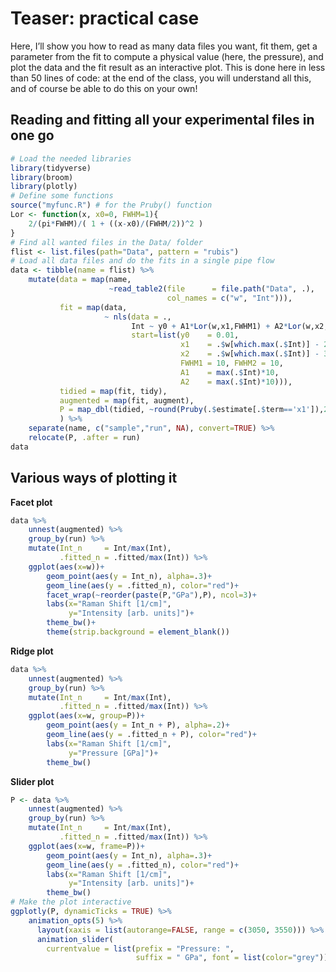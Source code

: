 # Teaser: practical case

Here, I'll show you how to read as many data files you want, fit them, get a parameter from the fit to compute a physical value (here, the pressure), and plot the data and the fit result as an interactive plot. This is done here in less than 50 lines of code: at the end of the class, you will understand all this, and of course be able to do this on your own!

## Reading and fitting all your experimental files in one go

```r
# Load the needed libraries
library(tidyverse)
library(broom)
library(plotly)
# Define some functions
source("myfunc.R") # for the Pruby() function
Lor <- function(x, x0=0, FWHM=1){
    2/(pi*FWHM)/( 1 + ((x-x0)/(FWHM/2))^2 )
}
# Find all wanted files in the Data/ folder
flist <- list.files(path="Data", pattern = "rubis")
# Load all data files and do the fits in a single pipe flow
data <- tibble(name = flist) %>%
    mutate(data = map(name,
                      ~read_table2(file      = file.path("Data", .),
                                   col_names = c("w", "Int"))),
           fit = map(data, 
                     ~ nls(data = .,
                           Int ~ y0 + A1*Lor(w,x1,FWHM1) + A2*Lor(w,x2,FWHM2),
                           start=list(y0    = 0.01,
                                      x1    = .$w[which.max(.$Int)] - 2,
                                      x2    = .$w[which.max(.$Int)] - 30,
                                      FWHM1 = 10, FWHM2 = 10,
                                      A1    = max(.$Int)*10,
                                      A2    = max(.$Int)*10))),
           tidied = map(fit, tidy),
           augmented = map(fit, augment),
           P = map_dbl(tidied, ~round(Pruby(.$estimate[.$term=='x1']),2))
           ) %>% 
    separate(name, c("sample","run", NA), convert=TRUE) %>% 
    relocate(P, .after = run)
data
```

## Various ways of plotting it

**Facet plot**

```r
data %>% 
    unnest(augmented) %>% 
    group_by(run) %>% 
    mutate(Int_n     = Int/max(Int), 
           .fitted_n = .fitted/max(Int)) %>% 
    ggplot(aes(x=w))+
        geom_point(aes(y = Int_n), alpha=.3)+
        geom_line(aes(y = .fitted_n), color="red")+
        facet_wrap(~reorder(paste(P,"GPa"),P), ncol=3)+
        labs(x="Raman Shift [1/cm]",
             y="Intensity [arb. units]")+
        theme_bw()+
        theme(strip.background = element_blank())
```

**Ridge plot**

```r
data %>% 
    unnest(augmented) %>% 
    group_by(run) %>% 
    mutate(Int_n     = Int/max(Int), 
           .fitted_n = .fitted/max(Int)) %>% 
    ggplot(aes(x=w, group=P))+
        geom_point(aes(y = Int_n + P), alpha=.2)+
        geom_line(aes(y = .fitted_n + P), color="red")+
        labs(x="Raman Shift [1/cm]",
             y="Pressure [GPa]")+
        theme_bw()
```

**Slider plot**

```r
P <- data %>% 
    unnest(augmented) %>% 
    group_by(run) %>% 
    mutate(Int_n     = Int/max(Int), 
           .fitted_n = .fitted/max(Int)) %>% 
    ggplot(aes(x=w, frame=P))+
        geom_point(aes(y = Int_n), alpha=.3)+
        geom_line(aes(y = .fitted_n), color="red")+
        labs(x="Raman Shift [1/cm]",
             y="Intensity [arb. units]")+
        theme_bw()
# Make the plot interactive
ggplotly(P, dynamicTicks = TRUE) %>% 
    animation_opts(5) %>%
      layout(xaxis = list(autorange=FALSE, range = c(3050, 3550))) %>%
      animation_slider(
        currentvalue = list(prefix = "Pressure: ", 
                            suffix = " GPa", font = list(color="grey")))
```

